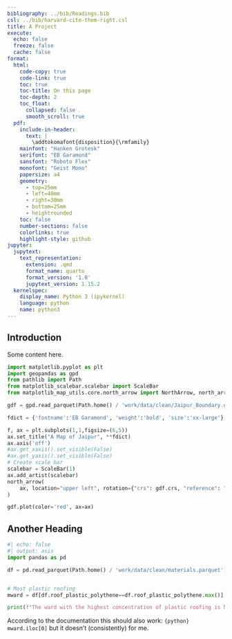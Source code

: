 ```yaml
---
bibliography: ../bib/Readings.bib
csl: ../bib/harvard-cite-them-right.csl
title: A Project
execute:
  echo: false
  freeze: false
  cache: false 
format:
  html:
    code-copy: true
    code-link: true
    toc: true
    toc-title: On this page
    toc-depth: 2
    toc_float:
      collapsed: false
      smooth_scroll: true
  pdf:
    include-in-header:
      text: |
        \addtokomafont{disposition}{\rmfamily}
    mainfont: "Hanken Grotesk"
    serifont: "EB Garamond"
    sansfont: "Roboto Flex"
    monofont: "Geist Mono"
    papersize: a4
    geometry:
      - top=25mm
      - left=40mm
      - right=30mm
      - bottom=25mm
      - heightrounded
    toc: false
    number-sections: false
    colorlinks: true
    highlight-style: github
jupyter:
  jupytext:
    text_representation:
      extension: .qmd
      format_name: quarto
      format_version: '1.0'
      jupytext_version: 1.15.2
  kernelspec:
    display_name: Python 3 (ipykernel)
    language: python
    name: python3
---
```


## Introduction

Some content here.

```python
import matplotlib.pyplot as plt
import geopandas as gpd
from pathlib import Path
from matplotlib_scalebar.scalebar import ScaleBar
from matplotlib_map_utils.core.north_arrow import NorthArrow, north_arrow

gdf = gpd.read_parquet(Path.home() / 'work/data/clean/Jaipur_Boundary.geoparquet')

fdict = {'fontname':'EB Garamond', 'weight':'bold', 'size':'xx-large'}

f, ax = plt.subplots(1,1,figsize=(6,5))
ax.set_title("A Map of Jaipur", **fdict)
ax.axis('off')
#ax.get_xaxis().set_visible(False)
#ax.get_yaxis().set_visible(False)
# Create scale bar
scalebar = ScaleBar(1)
ax.add_artist(scalebar)
north_arrow(
    ax, location="upper left", rotation={"crs": gdf.crs, "reference": "center"}
)

gdf.plot(color='red', ax=ax)
```

## Another Heading

```python
#| echo: false
#| output: asis
import pandas as pd

df = pd.read_parquet(Path.home() / 'work/data/clean/materials.parquet')


# Most plastic roofing
mward = df[df.roof_plastic_polythene==df.roof_plastic_polythene.max()].ward_no

print(f"The ward with the highest concentration of plastic roofing is No. {mward.iloc[0]}.")
```

According to the documentation this should also work: `{python} mward.iloc[0] ` but it doesn't (consistently) for me.
